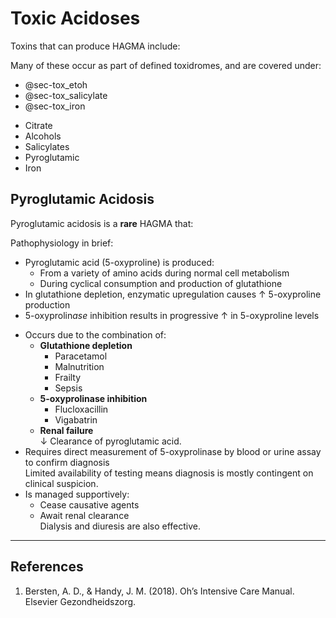 # Toxic Acidoses

Toxins that can produce HAGMA include:

:::column-margin
Many of these occur as part of defined toxidromes, and are covered under:

* @sec-tox_etoh
* @sec-tox_salicylate
* @sec-tox_iron
:::

* Citrate
* Alcohols
* Salicylates
* Pyroglutamic
* Iron


## Pyroglutamic Acidosis

Pyroglutamic acidosis is a **rare** HAGMA that:

:::column-margin
Pathophysiology in brief:

* Pyroglutamic acid (5-oxyproline) is produced:
	* From a variety of amino acids during normal cell metabolism
	* During cyclical consumption and production of glutathione 
* In glutathione depletion, enzymatic upregulation causes ↑ 5-oxyproline production
* 5-oxyprolin*ase* inhibition results in progressive ↑ in 5-oxyproline levels
:::

* Occurs due to the combination of:
	* **Glutathione depletion**
		* Paracetamol
		* Malnutrition
		* Frailty
		* Sepsis
	* **5-oxyprolinase inhibition**
		* Flucloxacillin
		* Vigabatrin
	* **Renal failure**\
	↓ Clearance of pyroglutamic acid.
* Requires direct measurement of 5-oxyprolinase by blood or urine assay to confirm diagnosis\
Limited availability of testing means diagnosis is mostly contingent on clinical suspicion.
* Is managed supportively:
	* Cease causative agents
	* Await renal clearance\
	Dialysis and diuresis are also effective.


---

## References

1. Bersten, A. D., & Handy, J. M. (2018). Oh’s Intensive Care Manual. Elsevier Gezondheidszorg.